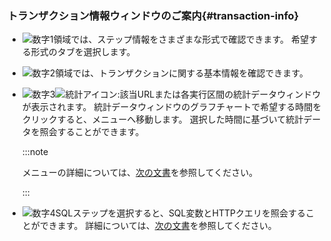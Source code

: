### トランザクション情報ウィンドウのご案内{#transaction-info}

<ImgLang img='transaction-info-window.png' desc='トランザクション情報' />

- ![数字1](/img/number-01.png)領域では、ステップ情報をさまざまな形式で確認できます。 希望する形式のタブを選択します。

- ![数字2](/img/number-02.png)領域では、トランザクションに関する基本情報を確認できます。

- ![数字3](/img/number-03.png)![統計アイコン](/img/ic-static.svg):該当URLまたは各実行区間の統計データウィンドウが表示されます。 統計データウィンドウのグラフチャートで希望する時間をクリックすると、<Cmdname sid="side_statistics" className="uitext" />メニューへ移動します。 選択した時間に基づいて統計データを照会することができます。

  :::note

  <Cmdname sid="side_statistics" className="uitext" />メニューの詳細については、[次の文書](analysis-apm-trs)を参照してください。

  :::

- ![数字4](/img/number-04.png)SQLステップを選択すると、SQL変数とHTTPクエリを照会することができます。 詳細については、[次の文書](#transaction-parameter)を参照してください。

